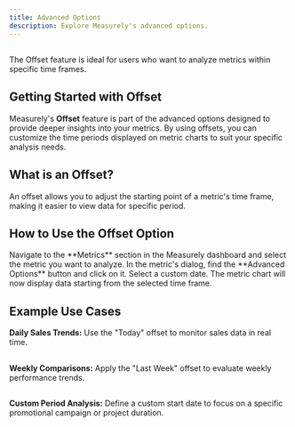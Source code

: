 ```yaml
---
title: Advanced Options
description: Explore Measurely's advanced options.
---
```


## 

<Note title="Tip" type="note"> 
The Offset feature is ideal for users who want to analyze metrics within specific time frames.
</Note>

## Getting Started with Offset

Measurely's **Offset** feature is part of the advanced options designed to provide deeper insights into your metrics. By using offsets, you can customize the time periods displayed on metric charts to suit your specific analysis needs.

## What is an Offset?

An offset allows you to adjust the starting point of a metric's time frame, making it easier to view data for specific period.

## How to Use the Offset Option

<Stepper>
  <StepperItem title="Step 1: Access Metric Settings">
      Navigate to the **Metrics** section in the Measurely dashboard and select the metric you want to analyze.
   </StepperItem>
  <StepperItem title="Step 2: Open Advanced Options">
      In the metric's dialog, find the **Advanced Options** button and click on it.
   </StepperItem>
  <StepperItem title="Step 3: Choose a Time Frame">
      Select a custom date.
   </StepperItem>  
  <StepperItem title="Step 4: View">
      The metric chart will now display data starting from the selected time frame.
   </StepperItem>
</Stepper>

## Example Use Cases
**Daily Sales Trends:** Use the "Today" offset to monitor sales data in real time.
## 
**Weekly Comparisons:** Apply the "Last Week" offset to evaluate weekly performance trends.
## 
**Custom Period Analysis:** Define a custom start date to focus on a specific promotional campaign or project duration.
